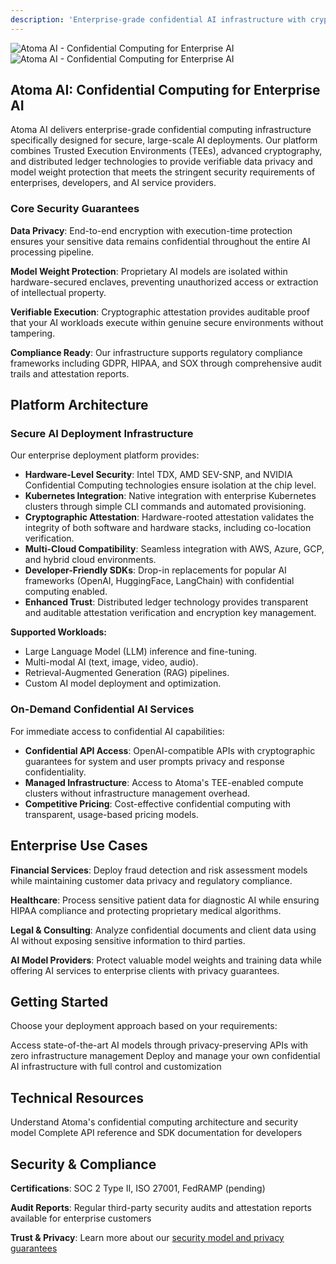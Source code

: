```yaml
---
description: 'Enterprise-grade confidential AI infrastructure with cryptographic guarantees for data privacy and model weight protection'
---
```


<img
  className="block dark:hidden"
  src="/logo/atoma-ai-banner.png"
  alt="Atoma AI - Confidential Computing for Enterprise AI"
/>
<img
  className="hidden dark:block"
  src="/logo/atoma-ai-banner.png"
  alt="Atoma AI - Confidential Computing for Enterprise AI"
/>

## Atoma AI: Confidential Computing for Enterprise AI

Atoma AI delivers enterprise-grade confidential computing infrastructure specifically designed for secure, large-scale AI deployments. Our platform combines Trusted Execution Environments (TEEs), advanced cryptography, and distributed ledger technologies to provide verifiable data privacy and model weight protection that meets the stringent security requirements of enterprises, developers, and AI service providers.

### Core Security Guarantees

**Data Privacy**: End-to-end encryption with execution-time protection ensures your sensitive data remains confidential throughout the entire AI processing pipeline.

**Model Weight Protection**: Proprietary AI models are isolated within hardware-secured enclaves, preventing unauthorized access or extraction of intellectual property.

**Verifiable Execution**: Cryptographic attestation provides auditable proof that your AI workloads execute within genuine secure environments without tampering.

**Compliance Ready**: Our infrastructure supports regulatory compliance frameworks including GDPR, HIPAA, and SOX through comprehensive audit trails and attestation reports.

## Platform Architecture

### Secure AI Deployment Infrastructure

Our enterprise deployment platform provides:

- **Hardware-Level Security**: Intel TDX, AMD SEV-SNP, and NVIDIA Confidential Computing technologies ensure isolation at the chip level.
- **Kubernetes Integration**: Native integration with enterprise Kubernetes clusters through simple CLI commands and automated provisioning.
- **Cryptographic Attestation**: Hardware-rooted attestation validates the integrity of both software and hardware stacks, including co-location verification.
- **Multi-Cloud Compatibility**: Seamless integration with AWS, Azure, GCP, and hybrid cloud environments.
- **Developer-Friendly SDKs**: Drop-in replacements for popular AI frameworks (OpenAI, HuggingFace, LangChain) with confidential computing enabled.
- **Enhanced Trust**: Distributed ledger technology provides transparent and auditable attestation verification and encryption key management.

**Supported Workloads:**
- Large Language Model (LLM) inference and fine-tuning.
- Multi-modal AI (text, image, video, audio).
- Retrieval-Augmented Generation (RAG) pipelines.
- Custom AI model deployment and optimization.

### On-Demand Confidential AI Services

For immediate access to confidential AI capabilities:

- **Confidential API Access**: OpenAI-compatible APIs with cryptographic guarantees for system and user prompts privacy and response confidentiality.
- **Managed Infrastructure**: Access to Atoma's TEE-enabled compute clusters without infrastructure management overhead.
- **Competitive Pricing**: Cost-effective confidential computing with transparent, usage-based pricing models.

## Enterprise Use Cases

**Financial Services**: Deploy fraud detection and risk assessment models while maintaining customer data privacy and regulatory compliance.

**Healthcare**: Process sensitive patient data for diagnostic AI while ensuring HIPAA compliance and protecting proprietary medical algorithms.

**Legal & Consulting**: Analyze confidential documents and client data using AI without exposing sensitive information to third parties.

**AI Model Providers**: Protect valuable model weights and training data while offering AI services to enterprise clients with privacy guarantees.

## Getting Started

Choose your deployment approach based on your requirements:

<CardGroup cols={2}>
  <Card
    title="Managed Confidential AI APIs"
    icon="cloud"
    href="/documentation/get-started/on-demand-offerings"
  >
    Access state-of-the-art AI models through privacy-preserving APIs with zero infrastructure management
  </Card>
  <Card
    title="Self-Managed Secure Infrastructure"
    icon="server"
    href="/documentation/get-started/secure-ai-deployments"
  >
    Deploy and manage your own confidential AI infrastructure with full control and customization
  </Card>
</CardGroup>

## Technical Resources

<CardGroup cols={2}>
  <Card
    title="Architecture Deep Dive"
    icon="network-wired"
    href="/documentation/get-started/technical-architecture"
  >
    Understand Atoma's confidential computing architecture and security model
  </Card>
  <Card
    title="API Documentation"
    icon="code"
    href="/cloud-api-reference/get-started"
  >
    Complete API reference and SDK documentation for developers
  </Card>
</CardGroup>

## Security & Compliance

**Certifications**: SOC 2 Type II, ISO 27001, FedRAMP (pending)

**Audit Reports**: Regular third-party security audits and attestation reports available for enterprise customers

**Trust & Privacy**: Learn more about our [security model and privacy guarantees](/documentation/get-started/trust-and-privacy)